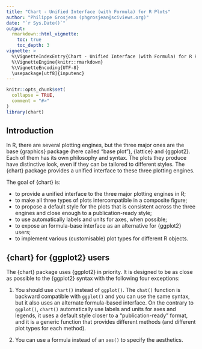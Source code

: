 ```yaml
---
title: "Chart - Unified Interface (with Formula) for R Plots"
author: "Philippe Grosjean (phgrosjean@sciviews.org)"
date: "`r Sys.Date()`"
output:
  rmarkdown::html_vignette:
    toc: true
    toc_depth: 3
vignette: >
  %\VignetteIndexEntry{Chart - Unified Interface (with Formula) for R Plots}
  %\VignetteEngine{knitr::rmarkdown}
  %\VignetteEncoding{UTF-8}
  \usepackage[utf8]{inputenc}
---
```


```r
knitr::opts_chunk$set(
  collapse = TRUE,
  comment = "#>"
)
library(chart)
```

## Introduction

In R, there are several plotting engines, but the three major ones are the base {graphics} package (here called "base plot"), {lattice} and {ggplot2}. Each of them has its own philosophy and syntax. The plots they produce have distinctive look, even if they can be tailored to different styles. The {chart} package provides a unified interface to these three plotting engines.

The goal of {chart} is:

-   to provide a unified interface to the three major plotting engines in R;
-   to make all three types of plots intercompatible in a composite figure;
-   to propose a default style for the plots that is consistent across the three engines and close enough to a publication-ready style;
-   to use automatically labels and units for axes, when possible;
-   to expose an formula-base interface as an alternative for {ggplot2} users;
-   to implement various (customisable) plot types for different R objects.


## {chart} for {ggplot2} users

The {chart} package uses {ggplot2} in priority. It is designed to be as close as possible to the {ggplot2} syntax with the following four exceptions:

1. You should use `chart()` instead of `ggplot()`. The `chat()` function is backward compatible with `ggplot()` and you can use the same syntax, but it also uses an alternate formula-based interface. On the contrary to `ggplot()`, `chart()` automatically use labels and units for axes and legends, it uses a default style closer to a "publication-ready" format, and it is a generic function that provides different methods (and different plot types for each method).

2. You can use a formula instead of an `aes()` to specify the aesthetics.



